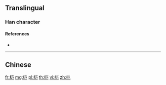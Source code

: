 {{also|榿}}
==Translingual==

===Han character===
{{Han char|rn=75|rad=木|as=06|sn=10|four=|canj=DUSU|ids=⿱木岂}}

====References====
* {{Han ref|kx=0526.211|hdz=21199.060|uh=6864|ud=26724}}

----

==Chinese==
{{zh-see|榿}}

[[fr:桤]]
[[mg:桤]]
[[pl:桤]]
[[th:桤]]
[[vi:桤]]
[[zh:桤]]